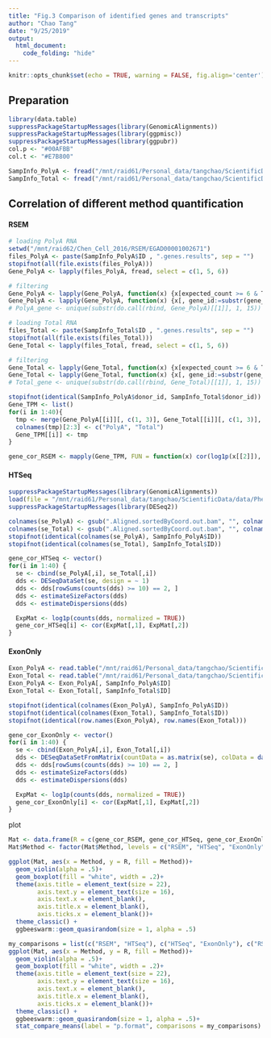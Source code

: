 ```yaml
---
title: "Fig.3 Comparison of identified genes and transcripts"
author: "Chao Tang"
date: "9/25/2019"
output: 
  html_document:
    code_folding: "hide"
---
```


```r
knitr::opts_chunk$set(echo = TRUE, warning = FALSE, fig.align='center')
```

## Preparation
```r
library(data.table)
suppressPackageStartupMessages(library(GenomicAlignments))
suppressPackageStartupMessages(library(ggpmisc))
suppressPackageStartupMessages(library(ggpubr))
col.p <- "#00AFBB"
col.t <- "#E7B800"

SampInfo_PolyA <- fread("/mnt/raid61/Personal_data/tangchao/ScientificData/data/SampleInfo/PolyA_RNA_sampleInfo.txt")
SampInfo_Total <- fread("/mnt/raid61/Personal_data/tangchao/ScientificData/data/SampleInfo/Total_RNA_sampleInfo.txt")
```

## Correlation of different method quantification
#### RSEM
```r
# loading PolyA RNA
setwd("/mnt/raid62/Chen_Cell_2016/RSEM/EGAD00001002671")
files_PolyA <- paste(SampInfo_PolyA$ID , ".genes.results", sep = "")
stopifnot(all(file.exists(files_PolyA)))
Gene_PolyA <- lapply(files_PolyA, fread, select = c(1, 5, 6))

# filtering
Gene_PolyA <- lapply(Gene_PolyA, function(x) {x[expected_count >= 6 & TPM >= 0.1, ]})
Gene_PolyA <- lapply(Gene_PolyA, function(x) {x[, gene_id:=substr(gene_id, 1, 15)]})
# PolyA_gene <- unique(substr(do.call(rbind, Gene_PolyA)[[1]], 1, 15))

# loading Total RNA
files_Total <- paste(SampInfo_Total$ID , ".genes.results", sep = "")
stopifnot(all(file.exists(files_Total)))
Gene_Total <- lapply(files_Total, fread, select = c(1, 5, 6))

# filtering
Gene_Total <- lapply(Gene_Total, function(x) {x[expected_count >= 6 & TPM >= 0.1, ]})
Gene_Total <- lapply(Gene_Total, function(x) {x[, gene_id:=substr(gene_id, 1, 15)]})
# Total_gene <- unique(substr(do.call(rbind, Gene_Total)[[1]], 1, 15))
```

```r
stopifnot(identical(SampInfo_PolyA$donor_id, SampInfo_Total$donor_id))
Gene_TPM <- list()
for(i in 1:40){
  tmp <- merge(Gene_PolyA[[i]][, c(1, 3)], Gene_Total[[i]][, c(1, 3)], by = "gene_id")
  colnames(tmp)[2:3] <- c("PolyA", "Total")
  Gene_TPM[[i]] <- tmp
}

gene_cor_RSEM <- mapply(Gene_TPM, FUN = function(x) cor(log1p(x[[2]]), log1p(x[[3]])))
```

#### HTSeq
```r
suppressPackageStartupMessages(library(GenomicAlignments))
load(file = "/mnt/raid61/Personal_data/tangchao/ScientificData/data/Phenotype/gene/se.RData")
suppressPackageStartupMessages(library(DESeq2))

colnames(se_PolyA) <- gsub(".Aligned.sortedByCoord.out.bam", "", colnames(se_PolyA))
colnames(se_Total) <- gsub(".Aligned.sortedByCoord.out.bam", "", colnames(se_Total))
stopifnot(identical(colnames(se_PolyA), SampInfo_PolyA$ID))
stopifnot(identical(colnames(se_Total), SampInfo_Total$ID))

gene_cor_HTSeq <- vector()
for(i in 1:40) {
  se <- cbind(se_PolyA[,i], se_Total[,i])
  dds <- DESeqDataSet(se, design = ~ 1)
  dds <- dds[rowSums(counts(dds) >= 10) == 2, ]
  dds <- estimateSizeFactors(dds)
  dds <- estimateDispersions(dds)

  ExpMat <- log1p(counts(dds, normalized = TRUE))
  gene_cor_HTSeq[i] <- cor(ExpMat[,1], ExpMat[,2])
}
```

#### ExonOnly
```r
Exon_PolyA <- read.table("/mnt/raid61/Personal_data/tangchao/ScientificData/data/Phenotype/gene/Gene_Count_Only_Exon_PolyA.txt")
Exon_Total <- read.table("/mnt/raid61/Personal_data/tangchao/ScientificData/data/Phenotype/gene/Gene_Count_Only_Exon_Total.txt")
Exon_PolyA <- Exon_PolyA[, SampInfo_PolyA$ID]
Exon_Total <- Exon_Total[, SampInfo_Total$ID]

stopifnot(identical(colnames(Exon_PolyA), SampInfo_PolyA$ID))
stopifnot(identical(colnames(Exon_Total), SampInfo_Total$ID))
stopifnot(identical(row.names(Exon_PolyA), row.names(Exon_Total)))

gene_cor_ExonOnly <- vector()
for(i in 1:40) {
  se <- cbind(Exon_PolyA[,i], Exon_Total[,i])
  dds <- DESeqDataSetFromMatrix(countData = as.matrix(se), colData = data.frame(Lib = c("PolyA", "Total")), design = ~ 1)
  dds <- dds[rowSums(counts(dds) >= 10) == 2, ]
  dds <- estimateSizeFactors(dds)
  dds <- estimateDispersions(dds)

  ExpMat <- log1p(counts(dds, normalized = TRUE))
  gene_cor_ExonOnly[i] <- cor(ExpMat[,1], ExpMat[,2])
}
```

plot
```r
Mat <- data.frame(R = c(gene_cor_RSEM, gene_cor_HTSeq, gene_cor_ExonOnly), Method = rep(c("RSEM", "HTSeq", "ExonOnly"), each = 40))
Mat$Method <- factor(Mat$Method, levels = c("RSEM", "HTSeq", "ExonOnly"))

ggplot(Mat, aes(x = Method, y = R, fill = Method))+
  geom_violin(alpha = .5)+
  geom_boxplot(fill = "white", width = .2)+
  theme(axis.title = element_text(size = 22), 
        axis.text.y = element_text(size = 16), 
        axis.text.x = element_blank(), 
        axis.title.x = element_blank(), 
        axis.ticks.x = element_blank())+
  theme_classic() +
  ggbeeswarm::geom_quasirandom(size = 1, alpha = .5)

my_comparisons = list(c("RSEM", "HTSeq"), c("HTSeq", "ExonOnly"), c("RSEM", "ExonOnly"))
ggplot(Mat, aes(x = Method, y = R, fill = Method))+
  geom_violin(alpha = .5)+
  geom_boxplot(fill = "white", width = .2)+
  theme(axis.title = element_text(size = 22), 
        axis.text.y = element_text(size = 16), 
        axis.text.x = element_blank(), 
        axis.title.x = element_blank(), 
        axis.ticks.x = element_blank())+
  theme_classic() +
  ggbeeswarm::geom_quasirandom(size = 1, alpha = .5)+
  stat_compare_means(label = "p.format", comparisons = my_comparisons)
```



















